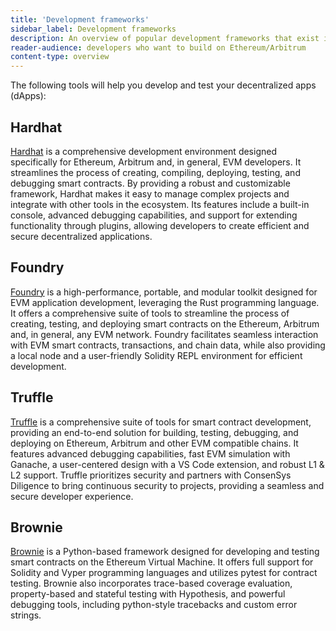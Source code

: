 ```yaml
---
title: 'Development frameworks'
sidebar_label: Development frameworks
description: An overview of popular development frameworks that exist in the Arbitrum ecosystem
reader-audience: developers who want to build on Ethereum/Arbitrum
content-type: overview
---
```



<KnowMoreToolsBox />

The following tools will help you develop and test your decentralized apps (dApps):

## Hardhat

[Hardhat](https://hardhat.org/) is a comprehensive development environment designed specifically for Ethereum, Arbitrum and, in general, EVM developers. It streamlines the process of creating, compiling, deploying, testing, and debugging smart contracts. By providing a robust and customizable framework, Hardhat makes it easy to manage complex projects and integrate with other tools in the ecosystem. Its features include a built-in console, advanced debugging capabilities, and support for extending functionality through plugins, allowing developers to create efficient and secure decentralized applications.

## Foundry

[Foundry](https://github.com/foundry-rs/foundry) is a high-performance, portable, and modular toolkit designed for EVM application development, leveraging the Rust programming language. It offers a comprehensive suite of tools to streamline the process of creating, testing, and deploying smart contracts on the Ethereum, Arbitrum and, in general, any EVM network. Foundry facilitates seamless interaction with EVM smart contracts, transactions, and chain data, while also providing a local node and a user-friendly Solidity REPL environment for efficient development.

## Truffle

[Truffle](https://trufflesuite.com/) is a comprehensive suite of tools for smart contract development, providing an end-to-end solution for building, testing, debugging, and deploying on Ethereum, Arbitrum and other EVM compatible chains. It features advanced debugging capabilities, fast EVM simulation with Ganache, a user-centered design with a VS Code extension, and robust L1 & L2 support. Truffle prioritizes security and partners with ConsenSys Diligence to bring continuous security to projects, providing a seamless and secure developer experience.

## Brownie

[Brownie](https://github.com/eth-brownie/brownie) is a Python-based framework designed for developing and testing smart contracts on the Ethereum Virtual Machine. It offers full support for Solidity and Vyper programming languages and utilizes pytest for contract testing. Brownie also incorporates trace-based coverage evaluation, property-based and stateful testing with Hypothesis, and powerful debugging tools, including python-style tracebacks and custom error strings.
